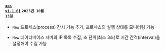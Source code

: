 #### <code class='changelog-service'><a href="https://docs.whatap.io/release-notes/xos/xos-1_1_6j">xos v1.1.6j</a></code> <code class='changelog-date'>2023년 10월 13일</code>

- <code class="New">New</code> 프로세스(process) 감시 기능 추가, 프로세스의 실행 상태를 모니터링 가능

- <code class="New">New</code> 데이터베이스 서버의 IP 목록 수집, 초 단위(최소 3초)로 시간 간격(interval)을 설정해야 수집 가능

